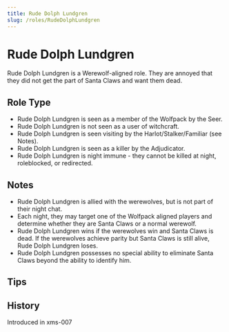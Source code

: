 ```yaml
---
title: Rude Dolph Lundgren
slug: /roles/RudeDolphLundgren
---
```


# Rude Dolph Lundgren

Rude Dolph Lundgren is a Werewolf-aligned role. They are annoyed that they did not get the part of Santa Claws and want them dead.

## Role Type

- Rude Dolph Lundgren is seen as a member of the Wolfpack by the Seer.
- Rude Dolph Lundgren is not seen as a user of witchcraft.
- Rude Dolph Lundgren is seen visiting by the Harlot/Stalker/Familiar (see Notes).
- Rude Dolph Lundgren is seen as a killer by the Adjudicator.
- Rude Dolph Lundgren is night immune - they cannot be killed at night, roleblocked, or redirected.

## Notes

- Rude Dolph Lundgren is allied with the werewolves, but is not part of their night chat.
- Each night, they may target one of the Wolfpack aligned players and determine whether they are Santa Claws or a normal werewolf.
- Rude Dolph Lundgren wins if the werewolves win and Santa Claws is dead. If the werewolves achieve parity but Santa Claws is still alive, Rude Dolph Lundgren loses.
- Rude Dolph Lundgren possesses no special ability to eliminate Santa Claws beyond the ability to identify him.

## Tips

## History

<timeline lineColor="white">
  <event interval="2019-12-27">Introduced in xms-007</event>
</timeline>
